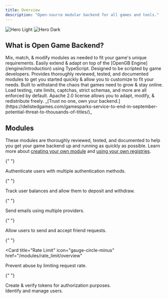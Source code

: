 ```yaml
---
title: Overview
description: "Open-source modular backend for all games and tools."
---
```



<img
  className="block dark:hidden"
  src="/images/hero-light.png"
  alt="Hero Light"
/>
<img
  className="hidden dark:block"
  src="/images/hero-dark.png"
  alt="Hero Dark"
/>

## What is Open Game Backend?

<CardGroup>
  <Card icon="puzzle" title="Modular">
    Mix, match, & modify modules as needed to fit your game's unique requirements.
  </Card>
  <Card icon="function" title="Script like a game engine">
    Easily extend & adapt on top of the [OpenGB Engine](/engine/introduction) using TypeScript. Designed to be scripted by game developers.
  </Card>
  <Card icon="battery-full" title="Batteries included">
    Provides thoroughly reviewed, tested, and documented modules to get you started quickly & allow you to customize to fit your needs.
  </Card>
  <Card icon="house-turret" title="Secure, load-tested, & resilient">
    Built to withstand the chaos that games need to grow & stay online. Load testing, rate limits, captchas, strict schemas, <Tooltip tip="...documentation, secrets management, auto-scaling, and backups">and more</Tooltip> are all enforced by default.
  </Card>
  <Card icon="door-open" title="Open-source & permissively licensed">
    Apache 2.0 license allows you to adapt, modify, & redistribute freely. _[Trust no one, own your backend.](https://delistedgames.com/gamesparks-service-to-end-in-september-potential-threat-to-thousands-of-titles/)_
  </Card>
  <Card
    icon="arrow-right"
    title="Get Started"
    href="/concepts/quickstart"
  ></Card>
</CardGroup>

## Modules

These modules are thoroughly reviewed, tested, and documented to help you get your game backend up and running as quickly as possible. Learn more about [creating your own module](/build/introduction) and [using your own registries](/concepts/registries).

<CardGroup cols={2}>
  <Card title="Build your own" icon="plus" href="/build/introduction" />

{" "}

<Card title="Authentication" icon="key" href="/modules/auth/overview">
  <div>Authenticate users with multiple authentication methods.</div>
  <Tags tags={["stable", "core", "auth", "user"]} />
</Card>

{" "}

<Card title="Currency" icon="coin" href="/modules/currency/overview">
  <div>Track user balances and allow them to deposit and withdraw.</div>
  <Tags tags={["preview", "economy"]} />
</Card>

{" "}

<Card title="Email" icon="envelope" href="/modules/email/overview">
  <div>Send emails using multiple providers.</div>
  <Tags tags={["stable", "email"]} />
</Card>

{" "}

<Card title="Friends" icon="user-group" href="/modules/friends/overview">
  <div>Allow users to send and accept friend requests.</div>
  <Tags tags={["beta", "social"]} />
</Card>

{" "}

<Card
  title="Rate Limit"
  icon="gauge-circle-minus"
  href="/modules/rate_limit/overview"
>
  <div>Prevent abuse by limiting request rate.</div>
  <Tags tags={["stable", "core", "utility"]} />
</Card>

{" "}

<Card title="Tokens" icon="lock" href="/modules/tokens/overview">
  <div>Create & verify tokens for authorization purposes.</div>
  <Tags tags={["stable", "core", "utility"]} />
</Card>

  <Card title="Users" icon="user" href="/modules/users/overview">
    <div>Identify and manage users.</div>
    <Tags tags={["stable", "core", "social"]} />
  </Card>
</CardGroup>
